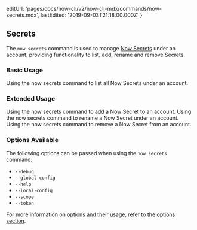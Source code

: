 
  editUrl: 'pages/docs/now-cli/v2/now-cli-mdx/commands/now-secrets.mdx',
  lastEdited: '2019-09-03T21:18:00.000Z'
}

## Secrets

The `now secrets` command is used to manage [Now Secrets](/docs/v2/serverless-functions/env-and-secrets/#adding-secrets) under an account, providing functionality to list, add, rename and remove Secrets.

### Basic Usage

<Snippet dark text="now secrets list" />
<Caption>Using the <InlineCode>now secrets</InlineCode> command to list all Now Secrets under an account.</Caption>

### Extended Usage

<Snippet dark text="now secrets add [secret-name] [secret-value]" />
<Caption>Using the <InlineCode>now secrets</InlineCode> command to add a Now Secret to an account.</Caption>

<Snippet dark text="now secrets rename [old-name] [new-name]" />
<Caption>Using the <InlineCode>now secrets</InlineCode> command to rename a Now Secret under an account.</Caption>

<Snippet dark text="now secrets remove [secret-name]" />
<Caption>Using the <InlineCode>now secrets</InlineCode> command to remove a Now Secret from an account.</Caption>

### Options Available

The following options can be passed when using the `now secrets` command:

- `--debug`
- `--global-config`
- `--help`
- `--local-config`
- `--scope`
- `--token`

For more information on options and their usage, refer to the [options section](#options).
